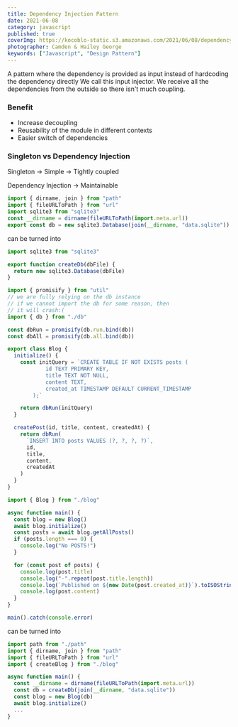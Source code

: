 ```yaml
---
title: Dependency Injection Pattern
date: 2021-06-08
category: javascript
published: true
coverImg: https://kocoblo-static.s3.amazonaws.com/2021/06/08/dependency-injection-pattern/cover-img.jpg
photographer: Camden & Hailey George
keywords: ["Javascript", "Design Pattern"]
---
```


A pattern where the dependency is provided as input instead of hardcoding the dependency directly
We call this input injector. We receive all the dependencies from the outside so there isn't much coupling.

### Benefit

- Increase decoupling
- Reusability of the module in different contexts
- Easier switch of dependencies

### Singleton vs Dependency Injection

Singleton
-> Simple
-> Tightly coupled

Dependency Injection
-> Maintainable

```js
import { dirname, join } from "path"
import { fileURLToPath } from "url"
import sqlite3 from "sqlite3"
const __dirname = dirname(fileURLToPath(import.meta.url))
export const db = new sqlite3.Database(join(__dirname, "data.sqlite"))
```

can be turned into

```js
import sqlite3 from "sqlite3"

export function createDb(dbFile) {
  return new sqlite3.Database(dbFile)
}
```

```js
import { promisify } from "util"
// we are fully relying on the db instance
// if we cannot import the db for some reason, then
// it will crash:(
import { db } from "./db"

const dbRun = promisify(db.run.bind(db))
const dbAll = promisify(db.all.bind(db))

export class Blog {
  initialize() {
    const initQuery = `CREATE TABLE IF NOT EXISTS posts (
            id TEXT PRIMARY KEY,
            title TEXT NOT NULL,
            content TEXT,
            created_at TIMESTAMP DEFAULT CURRENT_TIMESTAMP
        );`

    return dbRun(initQuery)
  }

  createPost(id, title, content, createdAt) {
    return dbRun(
      `INSERT INTO posts VALUES (?, ?, ?, ?)`,
      id,
      title,
      content,
      createdAt
    )
  }
}
```

```js
import { Blog } from "./blog"

async function main() {
  const blog = new Blog()
  await blog.initialize()
  const posts = await blog.getAllPosts()
  if (posts.length === 0) {
    console.log("No POSTS!")
  }

  for (const post of posts) {
    console.log(post.title)
    console.log("-".repeat(post.title.length))
    console.log(`Published on ${new Date(post.created_at)}`).toISOString()
    console.log(post.content)
  }
}

main().catch(console.error)
```

can be turned into

```js
import path from "./path"
import { dirname, join } from "path"
import { fileURLToPath } from "url"
import { createBlog } from "./blog"

async function main() {
  const __dirname = dirname(fileURLToPath(import.meta.url))
  const db = createDb(join(__dirname, "data.sqlite"))
  const blog = new Blog(db)
  await blog.initialize()
  ...
}
```
